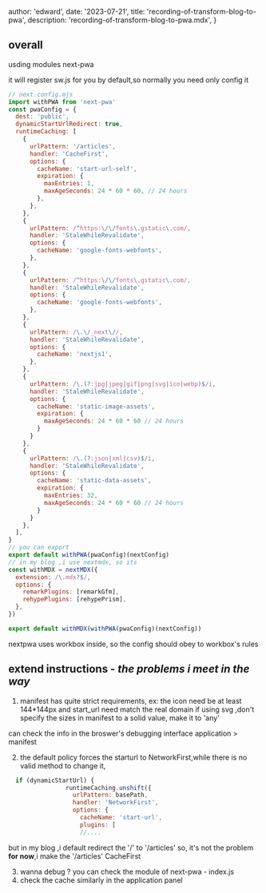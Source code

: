 
  author: 'edward',
  date: '2023-07-21',
  title: 'recording-of-transform-blog-to-pwa',
  description:
    'recording-of-transform-blog-to-pwa.mdx',
}




## overall
usding modules next-pwa

it will register sw.js for you by default,so normally you need only config it

```JavaScript
// next.config.mjs
import withPWA from 'next-pwa'
const pwaConfig = {
  dest: 'public',
  dynamicStartUrlRedirect: true,
  runtimeCaching: [
    {
      urlPattern: '/articles',
      handler: 'CacheFirst',
      options: {
        cacheName: 'start-url-self',
        expiration: {
          maxEntries: 1,
          maxAgeSeconds: 24 * 60 * 60, // 24 hours
        },
      },
    },
    {
      urlPattern: /^https:\/\/fonts\.gstatic\.com/,
      handler: 'StaleWhileRevalidate',
      options: {
        cacheName: 'google-fonts-webfonts',
      },
    },
    {
      urlPattern: /^https:\/\/fonts\.gstatic\.com/,
      handler: 'StaleWhileRevalidate',
      options: {
        cacheName: 'google-fonts-webfonts',
      },
    },
    {
      urlPattern: /\.\/_next\//,
      handler: 'StaleWhileRevalidate',
      options: {
        cacheName: 'nextjs1',
      },
    },
    {
      urlPattern: /\.(?:jpg|jpeg|gif|png|svg|ico|webp)$/i,
      handler: 'StaleWhileRevalidate',
      options: {
        cacheName: 'static-image-assets',
        expiration: {
          maxAgeSeconds: 24 * 60 * 60 // 24 hours
        }
      }
    },
    {
      urlPattern: /\.(?:json|xml|csv)$/i,
      handler: 'StaleWhileRevalidate',
      options: {
        cacheName: 'static-data-assets',
        expiration: {
          maxEntries: 32,
          maxAgeSeconds: 24 * 60 * 60 // 24 hours
        }
      }
    },
  ],
}
// you can export 
export default withPWA(pwaConfig)(nextConfig)
// in my blog ,i use nextmdx, so its
const withMDX = nextMDX({
  extension: /\.mdx?$/,
  options: {
    remarkPlugins: [remarkGfm],
    rehypePlugins: [rehypePrism],
  },
})

export default withMDX(withPWA(pwaConfig)(nextConfig))
```
nextpwa uses workbox inside, so the config should obey to workbox's rules

## extend instructions - *the problems i meet in the way*

1. manifest has quite strict requirements, ex:
the icon need be at least 144*144px  and start_url need match the real domain 
if using svg ,don't specify the sizes in manifest to a solid value, make it to 'any'


can check the info in the broswer's  debugging interface  application > manifest

2. the default policy forces the starturl to NetworkFirst,while there is no valid method to change it,
  ```JavaScript
    if (dynamicStartUrl) {
                  runtimeCaching.unshift({
                    urlPattern: basePath,
                    handler: 'NetworkFirst',
                    options: {
                      cacheName: 'start-url',
                      plugins: [
                      //....
  ```


  but in my blog ,i default redirect the '/' to '/articles'
  so, it's not the problem **for now**,i make the '/articles' CacheFirst

3. wanna debug ? you can check the module of next-pwa -  index.js
4. check the cache similarly in the application panel


  





